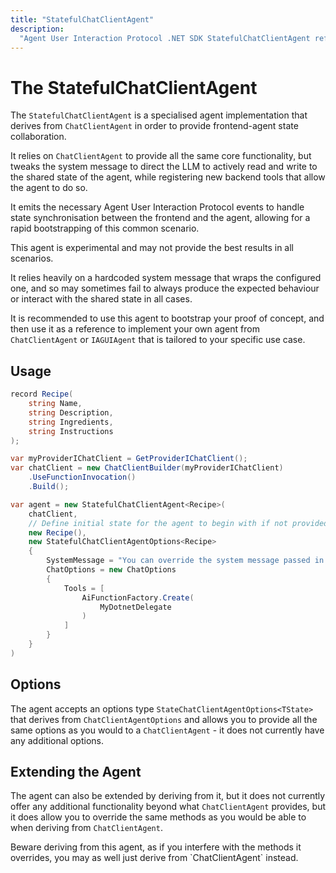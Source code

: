 ```yaml
---
title: "StatefulChatClientAgent"
description:
  "Agent User Interaction Protocol .NET SDK StatefulChatClientAgent reference"
---
```


# The StatefulChatClientAgent

The `StatefulChatClientAgent` is a specialised agent implementation that derives
from `ChatClientAgent` in order to provide frontend-agent state collaboration.

It relies on `ChatClientAgent` to provide all the same core functionality, but
tweaks the system message to direct the LLM to actively read and write to the
shared state of the agent, while registering new backend tools that allow the
agent to do so.

It emits the necessary Agent User Interaction Protocol events to handle state
synchronisation between the frontend and the agent, allowing for a rapid
bootstrapping of this common scenario.

<Warning>
This agent is experimental and may not provide the best results in all scenarios.

It relies heavily on a hardcoded system message that wraps the configured one,
and so may sometimes fail to always produce the expected behaviour or interact
with the shared state in all cases.

It is recommended to use this agent to bootstrap your proof of concept, and then
use it as a reference to implement your own agent from `ChatClientAgent` or
`IAGUIAgent` that is tailored to your specific use case.

</Warning>

## Usage

```csharp
record Recipe(
    string Name,
    string Description,
    string Ingredients,
    string Instructions
);

var myProviderIChatClient = GetProviderIChatClient();
var chatClient = new ChatClientBuilder(myProviderIChatClient)
    .UseFunctionInvocation()
    .Build();

var agent = new StatefulChatClientAgent<Recipe>(
    chatClient,
    // Define initial state for the agent to begin with if not provided by the run input
    new Recipe(),
    new StatefulChatClientAgentOptions<Recipe>
    {
        SystemMessage = "You can override the system message passed in the RunAgentInput",
        ChatOptions = new ChatOptions
        {
            Tools = [
                AiFunctionFactory.Create(
                    MyDotnetDelegate
                )
            ]
        }
    }
)
```

## Options

The agent accepts an options type `StateChatClientAgentOptions<TState>` that
derives from `ChatClientAgentOptions` and allows you to provide all the same
options as you would to a `ChatClientAgent` - it does not currently have any
additional options.

## Extending the Agent

The agent can also be extended by deriving from it, but it does not currently
offer any additional functionality beyond what `ChatClientAgent` provides, but
it does allow you to override the same methods as you would be able to when
deriving from `ChatClientAgent`.

<Warning>
  Beware deriving from this agent, as if you interfere with the methods it
  overrides, you may as well just derive from `ChatClientAgent` instead.
</Warning>
